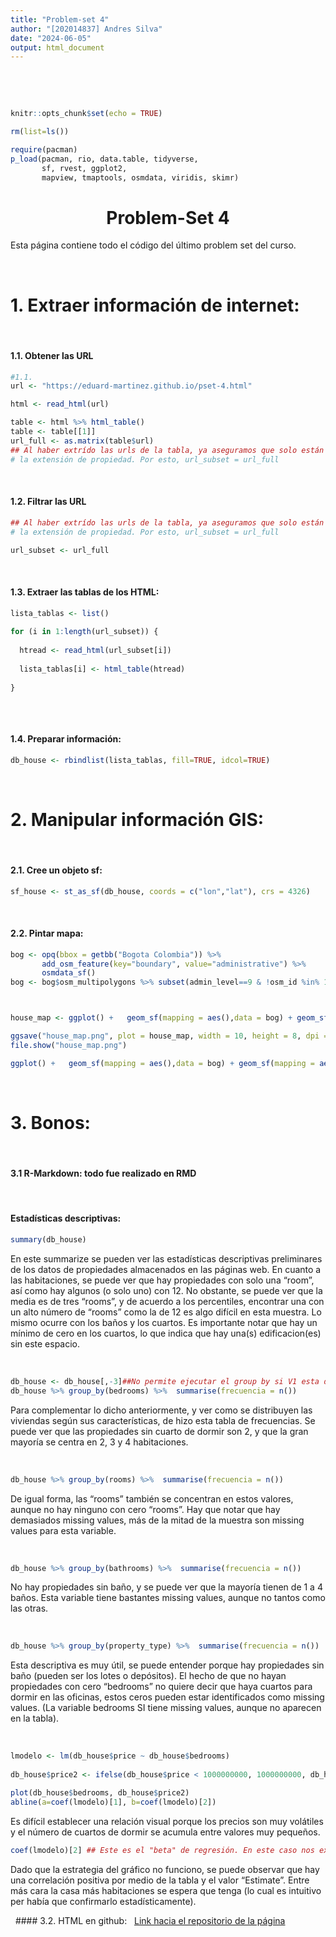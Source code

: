 ```yaml
---
title: "Problem-set 4"
author: "[202014837] Andres Silva"
date: "2024-06-05"
output: html_document
---
```


&nbsp;

&nbsp;

```r

knitr::opts_chunk$set(echo = TRUE)

rm(list=ls())

require(pacman)
p_load(pacman, rio, data.table, tidyverse,
       sf, rvest, ggplot2,
       mapview, tmaptools, osmdata, viridis, skimr)

```

<center>

<h1> Problem-Set 4 </h1>

</center>

Esta página contiene todo el código del último problem set del curso.

&nbsp;

# 1. Extraer información de internet:

&nbsp;

#### 1.1. Obtener las URL
```r


#1.1.
url <- "https://eduard-martinez.github.io/pset-4.html"

html <- read_html(url)

table <- html %>% html_table()
table <- table[[1]] 
url_full <- as.matrix(table$url)
## Al haber extrído las urls de la tabla, ya aseguramos que solo están las que contienen
# la extensión de propiedad. Por esto, url_subset = url_full


```
&nbsp;

#### 1.2. Filtrar las URL
```r

## Al haber extrído las urls de la tabla, ya aseguramos que solo están las que contienen
# la extensión de propiedad. Por esto, url_subset = url_full

url_subset <- url_full

```
&nbsp;

#### 1.3. Extraer las tablas de los HTML:
```r

lista_tablas <- list()
  
for (i in 1:length(url_subset)) {
  
  htread <- read_html(url_subset[i])
  
  lista_tablas[i] <- html_table(htread)
  
}
  
```
&nbsp;

#### 1.4. Preparar información:
```r


db_house <- rbindlist(lista_tablas, fill=TRUE, idcol=TRUE)

```
&nbsp;

# 2. Manipular información GIS:
&nbsp;


#### 2.1. Cree un objeto sf:
```r

sf_house <- st_as_sf(db_house, coords = c("lon","lat"), crs = 4326)

```
&nbsp;

#### 2.2. Pintar mapa:
```r

bog <- opq(bbox = getbb("Bogota Colombia")) %>%
       add_osm_feature(key="boundary", value="administrative") %>% 
       osmdata_sf()
bog <- bog$osm_multipolygons %>% subset(admin_level==9 & !osm_id %in% 16011743:16011744)



house_map <- ggplot() +   geom_sf(mapping = aes(),data = bog) + geom_sf(mapping = aes(color = price), data = sf_house) + scale_color_viridis(option = "D")

ggsave("house_map.png", plot = house_map, width = 10, height = 8, dpi = 300)
file.show("house_map.png")

ggplot() +   geom_sf(mapping = aes(),data = bog) + geom_sf(mapping = aes(color = price), data = sf_house) + scale_color_viridis(option = "D") ##Esto lo puse al final solo para que se pueda visualizar en la página.

```
&nbsp;



# 3. Bonos:

&nbsp;

#### 3.1 R-Markdown: todo fue realizado en RMD

&nbsp;

#### Estadísticas descriptivas:


```r

summary(db_house)

```
<p>En este summarize se pueden ver las estadísticas descriptivas preliminares de los datos de propiedades almacenados en las páginas web. En cuanto a las habitaciones, se puede ver que hay propiedades con solo una "room", así como hay algunos (o solo uno) con 12. No obstante, se puede ver que la media es de tres "rooms", y de acuerdo a los percentiles, encontrar una con un alto número de "rooms" como la de 12 es algo difícil en esta muestra. Lo mismo ocurre con los baños y los cuartos. Es importante notar que hay un mínimo de cero en los cuartos, lo que indica que hay una(s) edificacion(es) sin este espacio. </p>

&nbsp;
```r
db_house <- db_house[,-3]##No permite ejecutar el group by si V1 esta duplicada. 
db_house %>% group_by(bedrooms) %>%  summarise(frecuencia = n())

```
<p> Para complementar lo dicho anteriormente, y ver como se distribuyen las viviendas según sus características, de hizo esta tabla de frecuencias. Se puede ver que las propiedades sin cuarto de dormir son 2, y que la gran mayoría se centra en 2, 3 y 4 habitaciones. </p>


&nbsp;
```r

db_house %>% group_by(rooms) %>%  summarise(frecuencia = n())

```

<p> De igual forma, las "rooms" también se concentran en estos valores, aunque no hay ninguno con cero "rooms". Hay que notar que hay demasiados missing values, más de la mitad de la muestra son missing values para esta variable. </p>


&nbsp;
```r

db_house %>% group_by(bathrooms) %>%  summarise(frecuencia = n())

```
<p> No hay propiedades sin baño, y se puede ver que la mayoría tienen de 1 a 4 baños. Esta variable tiene bastantes missing values, aunque no tantos como las otras.  </p>


&nbsp;

```r

db_house %>% group_by(property_type) %>%  summarise(frecuencia = n())

```

<p> Esta descriptiva es muy útil, se puede entender porque hay propiedades sin baño (pueden ser los lotes o depósitos). El hecho de que no hayan propiedades con cero "bedrooms" no quiere decir que haya cuartos para dormir en las oficinas, estos ceros pueden estar identificados como missing values. (La variable bedrooms SI tiene missing values, aunque no aparecen en la tabla). </p>


&nbsp;

```r

lmodelo <- lm(db_house$price ~ db_house$bedrooms)
             
db_house$price2 <- ifelse(db_house$price < 1000000000, 1000000000, db_house$price) ##restrinjo la muestra osino el gráfico queda en escalas muy grandes.

plot(db_house$bedrooms, db_house$price2)
abline(a=coef(lmodelo)[1], b=coef(lmodelo)[2])


```
<p> Es difícil establecer una relación visual porque los precios son muy volátiles y el número de cuartos de dormir se acumula entre valores muy pequeños. </p>

```r

coef(lmodelo)[2] ## Este es el "beta" de regresión. En este caso nos explica solo una correlación, y es positiva


```
<p> Dado que la estrategia del gráfico no funciono, se puede observar que hay una correlación positiva por medio de la tabla y el valor "Estimate". Entre más cara la casa más habitaciones se espera que tenga (lo cual es intuitivo per había que confirmarlo estadísticamente). </p>


&nbsp;
#### 3.2. HTML en github:
&nbsp;
<A HREF="https://github.com/AndresSilva03/AndresSilva03.github.io"> Link hacia el repositorio de la página </A>


